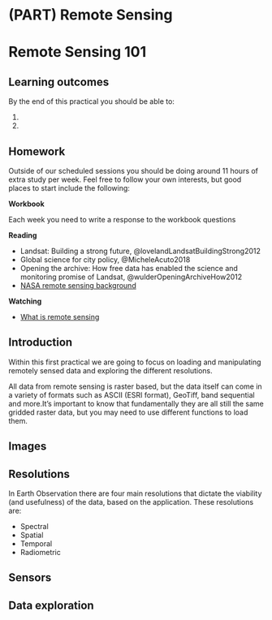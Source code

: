 # (PART) Remote Sensing {.unnumbered}

# Remote Sensing 101

## Learning outcomes

By the end of this practical you should be able to:

1.
1.

## Homework

Outside of our scheduled sessions you should be doing around 11 hours of extra study per week. Feel free to follow your own  interests, but good places to start include the following:

::: {.infobox .assignment data-latex="{note}"}

**Workbook**

Each week you need to write a response to the workbook questions

:::

::: {.infobox .note data-latex="{note}"}
**Reading**

- Landsat: Building a strong future, @lovelandLandsatBuildingStrong2012
- Global science for city policy, @MicheleAcuto2018
- Opening the archive: How free data has enabled the science and monitoring promise of Landsat,  @wulderOpeningArchiveHow2012
- [NASA remote sensing background](https://earthdata.nasa.gov/learn/backgrounders/remote-sensing)

**Watching** 

- [What is remote sensing](https://www.youtube.com/watch?v=N49PzLDUIFQ)
:::

## Introduction 

Within this first practical we are going to focus on loading and manipulating remotely sensed data and exploring the different resolutions. 

All data from remote sensing is raster based, but the data itself can come in a variety of formats such as ASCII (ESRI format), GeoTiff, band sequential and more.It's important to know that fundamentally they are all still the same gridded raster data, but you may need to use different functions to load them. 

## Images 



## Resolutions 

In Earth Observation there are four main resolutions that dictate the viability (and usefulness) of the data, based on the application. These resolutions are:

* Spectral 
* Spatial
* Temporal
* Radiometric 

## Sensors 

## Data exploration




